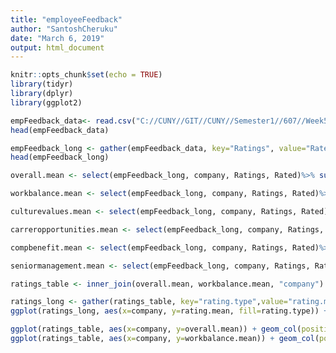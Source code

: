 ```yaml
---
title: "employeeFeedback"
author: "SantoshCheruku"
date: "March 6, 2019"
output: html_document
---
```


```r
knitr::opts_chunk$set(echo = TRUE)
library(tidyr)
library(dplyr)
library(ggplot2)
```

```r
empFeedback_data<- read.csv("C://CUNY//GIT//CUNY//Semester1//607//Week5//project2//employee_reviews_modified.csv", header = T, sep = ",", stringsAsFactors = F, strip.white = T)
head(empFeedback_data)
```
 
```r
empFeedback_long <- gather(empFeedback_data, key="Ratings", value="Rated", 6:12)
head(empFeedback_long)
```

```r
overall.mean <- select(empFeedback_long, company, Ratings, Rated)%>% subset(Ratings == "overall.ratings") %>% subset(!is.na(Rated)) %>% group_by(company) %>% summarise(overall.mean = mean(as.numeric(Rated), na.rm = T))

```
```r
workbalance.mean <- select(empFeedback_long, company, Ratings, Rated)%>% subset(Ratings == 'work.balance.stars') %>% subset(!is.na(Rated)) %>% group_by(company) %>% summarise(workbalance.mean = mean(as.numeric(Rated), na.rm = T))

culturevalues.mean <- select(empFeedback_long, company, Ratings, Rated)%>% subset(Ratings == 'culture.values.stars') %>% subset(!is.na(Rated)) %>% group_by(company) %>% summarise(culturevalues.mean = mean(as.numeric(Rated), na.rm = T))
```

```r
carreropportunities.mean <- select(empFeedback_long, company, Ratings, Rated)%>% subset(Ratings == 'carrer.opportunities.stars') %>% subset(!is.na(Rated)) %>% group_by(company) %>% summarise(carreropportunities.mean = mean(as.numeric(Rated), na.rm = T))

compbenefit.mean <- select(empFeedback_long, company, Ratings, Rated)%>% subset(Ratings == 'comp.benefit.stars') %>% subset(!is.na(Rated)) %>% group_by(company) %>% summarise(compbenefit.mean = mean(as.numeric(Rated), na.rm = T))

```

```r
seniormanagement.mean <- select(empFeedback_long, company, Ratings, Rated)%>% subset(Ratings == 'senior.mangemnet.stars') %>% subset(!is.na(Rated)) %>% group_by(company) %>% summarise(seniormangemnet.mean = mean(as.numeric(Rated), na.rm = T))

ratings_table <- inner_join(overall.mean, workbalance.mean, "company") %>% inner_join(culturevalues.mean, "company") %>% inner_join(carreropportunities.mean, "company") %>% inner_join(compbenefit.mean, "company") %>% inner_join(seniormanagement.mean, "company")

ratings_long <- gather(ratings_table, key="rating.type",value="rating.mean", 2:7)
ggplot(ratings_long, aes(x=company, y=rating.mean, fill=rating.type)) + geom_bar(stat="identity", position = position_dodge())
```

```r
ggplot(ratings_table, aes(x=company, y=overall.mean)) + geom_col(position = position_dodge())
ggplot(ratings_table, aes(x=company, y=workbalance.mean)) + geom_col(position = position_dodge())

```

